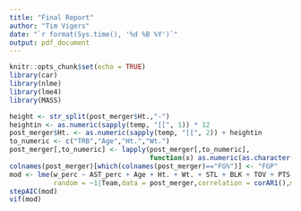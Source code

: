 ```yaml
---
title: "Final Report"
author: "Tim Vigers"
date: "`r format(Sys.time(), '%d %B %Y')`"
output: pdf_document
---
```


```r
knitr::opts_chunk$set(echo = TRUE)
library(car)
library(nlme)
library(lme4)
library(MASS)
```

```r
height <- str_split(post_merger$Ht.,"-")
heightin <- as.numeric(sapply(temp, "[[", 1)) * 12
post_merger$Ht. <- as.numeric(sapply(temp, "[[", 2)) + heightin
to_numeric <- c("TRB","Age","Ht.","Wt.")
post_merger[,to_numeric] <- lapply(post_merger[,to_numeric], 
                                   function(x) as.numeric(as.character(x)))
colnames(post_merger)[which(colnames(post_merger)=="FG%")] <- "FGP"
mod <- lme(w_perc ~ AST_perc + Age + Ht. + Wt. + STL + BLK + TOV + PTS,
           random = ~1|Team,data = post_merger,correlation = corAR1(),method = "ML")
stepAIC(mod)
vif(mod)
```